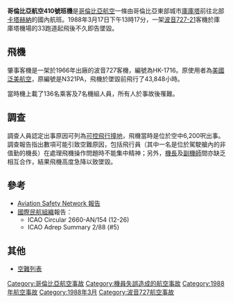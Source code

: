 {{Infobox Airliner accident
|name= 哥倫比亞航空410號班機
|Date= 1988年3月17日
|image=Boeing 727-21, Avianca AN2024581.jpg
|caption=與失事客機相似的麥道波音727-21
|Type= [[可控飛行撞地|可控飛行撞地]]（CFIT）
|Site= [[哥倫比亞|哥倫比亞]][[庫庫塔|庫庫塔]]
|Fatalities= 143
|Injuries= 0
|Aircraft Type= [[波音727|波音727-21]]
|Operator= [[哥倫比亞航空|哥倫比亞航空]]
|Origin= [[庫庫塔|庫庫塔]]{{link-en|金美路·達沙國際機場|Camilo Daza International Airport}}
|Destination= [[卡塔赫納_(哥倫比亞)|卡塔赫納]]{{link-en|拉菲爾·紐尼斯國際機場|Rafael Núñez International Airport}}
|Tail Number= HK-1716
|Passengers= 136
|Crew= 7
|Survivors= 0
}}

'''哥倫比亞航空410號班機'''是[[哥倫比亞航空|哥倫比亞航空]]一條由哥倫比亞東部城市[[庫庫塔|庫庫塔]]前往北部[[卡塔赫納_(哥倫比亞)|卡塔赫納]]的國內航班。1988年3月17日下午13時17分，一架[[波音727|波音727-21]]客機於庫庫塔機場的33跑道起飛後不久即告墜毀。

==飛機==
肇事客機是一架於1966年出廠的波音727客機，編號為HK-1716。原使用者為[[美國|美國]][[泛美航空|泛美航空]]，原編號是N321PA，飛機於墜毀前飛行了43,848小時。

當時機上載了136名乘客及7名機組人員，所有人於事故後罹難。

==調查==
調查人員認定出事原因可列為[[可控飛行撞地|可控飛行撞地]]，飛機當時是位於空中6,200呎出事。調查報告指出數項可能引致空難原因，包括飛行員（其中一名是位於駕駛艙內的非值勤的機長）在處理飛機操作問題時不能集中精神；另外，[[機長|機長]]及[[副機師|副機師]]間亦缺乏相互合作，結果飛機高度急降以致墜毀。

==參考==
*[http://aviation-safety.net/database/record.php?id=19880317-0 Aviation Safety Network 報告]{{WebCite|url=https://www.webcitation.org/6HDajBT77?url=http://aviation-safety.net/database/record.php?id=19880317-0 |date=20130608082853 |dateformat=iso }}
* [[國際民航組織|國際民航組織]]報告：
**ICAO Circular 2660-AN/154 (12-26)
**ICAO Adrep Summary 2/88 (#5)

==其他==
* [[空難列表|空難列表]]

{{1988年航空事故}}
[[Category:哥倫比亞航空事故|Category:哥倫比亞航空事故]]
[[Category:機員失誤造成的航空事故|Category:機員失誤造成的航空事故]]
[[Category:1988年航空事故|Category:1988年航空事故]]
[[Category:1988年3月|Category:1988年3月]]
[[Category:波音727航空事故|Category:波音727航空事故]]